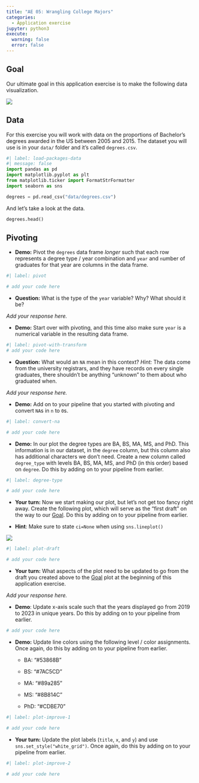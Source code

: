 ```yaml
---
title: "AE 05: Wrangling College Majors"
categories: 
  - Application exercise
jupyter: python3
execute: 
  warning: false
  error: false
---
```


## Goal

Our ultimate goal in this application exercise is to make the following data visualization.

![](images/degrees_plot_final.png){fig-align="center"}

## Data

For this exercise you will work with data on the proportions of Bachelor’s degrees awarded in the US between 2005 and 2015.
The dataset you will use is in your `data/` folder and it’s called `degrees.csv`.

```python
#| label: load-packages-data
#| message: false
import pandas as pd
import matplotlib.pyplot as plt
from matplotlib.ticker import FormatStrFormatter
import seaborn as sns

degrees = pd.read_csv("data/degrees.csv")

```

And let's take a look at the data.

```python
degrees.head()
```

## Pivoting

-   **Demo:** Pivot the `degrees` data frame *longer* such that each row represents a degree type / year combination and `year` and `n`umber of graduates for that year are columns in the data frame.

```python
#| label: pivot

# add your code here
```

-   **Question:** What is the type of the `year` variable? Why? What should it be?

*Add your response here.*

-   **Demo:** Start over with pivoting, and this time also make sure `year` is a numerical variable in the resulting data frame.

```python
#| label: pivot-with-transform
# add your code here
```

-   **Question:** What would an `NA` mean in this context? *Hint:* The data come from the university registrars, and they have records on every single graduates, there shouldn't be anything "unknown" to them about who graduated when.

*Add your response here.*

-   **Demo:** Add on to your pipeline that you started with pivoting and convert `NA`s in `n` to `0`s.

```python
#| label: convert-na

# add your code here
```

-   **Demo:** In our plot the degree types are BA, BS, MA, MS, and PhD. This information is in our dataset, in the `degree` column, but this column also has additional characters we don’t need. Create a new column called `degree_type` with levels BA, BS, MA, MS, and PhD (in this order) based on `degree`. Do this by adding on to your pipeline from earlier.

```python
#| label: degree-type

# add your code here
```

-   **Your turn:** Now we start making our plot, but let's not get too fancy right away.
    Create the following plot, which will serve as the "first draft" on the way to our [Goal].
    Do this by adding on to your pipeline from earlier.

-   **Hint**: Make sure to state `ci=None` when using `sns.lineplot()`

![](images/degrees_start.png){fig-align="center"}

```python
#| label: plot-draft

# add your code here
```

-   **Your turn:** What aspects of the plot need to be updated to go from the draft you created above to the [Goal] plot at the beginning of this application exercise.

*Add your response here.*

-   **Demo**: Update x-axis scale such that the years displayed go from 2019 to 2023 in unique years. Do this by adding on to your pipeline from earlier.

```python

# add your code here
```

-   **Demo:** Update line colors using the following level / color assignments.
    Once again, do this by adding on to your pipeline from earlier.

    -   BA: "#53868B"

    -   BS: "#7AC5CD"

    -   MA: "#89a285"

    -   MS: "#8B814C"

    -   PhD: "#CDBE70"

```python
#| label: plot-improve-1

# add your code here
```

-   **Your turn:** Update the plot labels (`title`, `x`, and `y`) and use `sns.set_style("white_grid")`. Once again, do this by adding on to your pipeline from earlier.

```python
#| label: plot-improve-2

# add your code here
```
